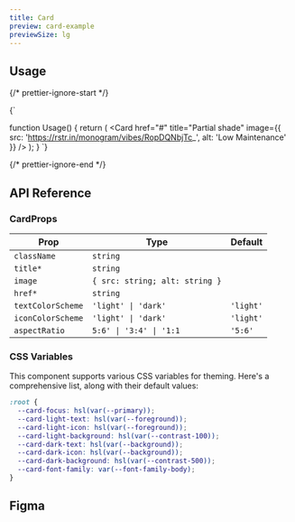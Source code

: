 ```yaml
---
title: Card
preview: card-example
previewSize: lg
---
```


## Usage

{/* prettier-ignore-start */}

<CodeBlock lang="ts">{`

function Usage() {
    return (
      <Card href="#" title="Partial shade" image={{ src: 'https://rstr.in/monogram/vibes/RopDQNbjTc_', alt: 'Low Maintenance' }} />
    );
}
`}
</CodeBlock>

{/* prettier-ignore-end */}

## API Reference

### CardProps

| Prop              | Type                           | Default   |
| ----------------- | ------------------------------ | --------- |
| `className`       | `string`                       |           |
| `title*`          | `string`                       |           |
| `image`           | `{ src: string; alt: string }` |           |
| `href*`           | `string`                       |           |
| `textColorScheme` | `'light' \| 'dark'`            | `'light'` |
| `iconColorScheme` | `'light' \| 'dark'`            | `'light'` |
| `aspectRatio`     | `5:6' \| '3:4' \| '1:1`        | `'5:6'`   |

### CSS Variables

This component supports various CSS variables for theming. Here's a comprehensive list, along
with their default values:

```css
:root {
  --card-focus: hsl(var(--primary));
  --card-light-text: hsl(var(--foreground));
  --card-light-icon: hsl(var(--foreground));
  --card-light-background: hsl(var(--contrast-100));
  --card-dark-text: hsl(var(--background));
  --card-dark-icon: hsl(var(--background));
  --card-dark-background: hsl(var(--contrast-500));
  --card-font-family: var(--font-family-body);
}
```

## Figma

<Figma url="https://www.figma.com/design/GAKpWYdZ0ZVOSFtNPHliJM/Soul-Vibe?node-id=2281-42530" />
